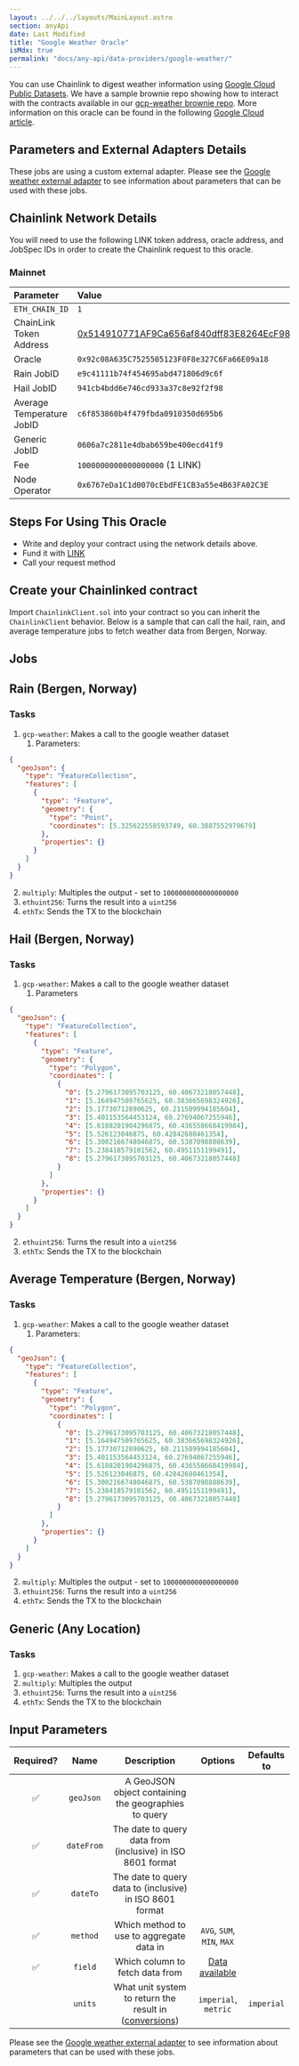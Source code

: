 ```yaml
---
layout: ../../../layouts/MainLayout.astro
section: anyApi
date: Last Modified
title: "Google Weather Oracle"
isMdx: true
permalink: "docs/any-api/data-providers/google-weather/"
---
```



You can use Chainlink to digest weather information using [Google Cloud Public Datasets](https://cloud.google.com/public-datasets). We have a sample brownie repo showing how to interact with the contracts available in our [gcp-weather brownie repo](https://github.com/PatrickAlphaC/gcp-weather). More information on this oracle can be found in the following [Google Cloud article](https://medium.com/google-cloud/hedging-against-bad-weather-with-cloud-datasets-and-blockchain-oracles-7ba3e0150304).

## Parameters and External Adapters Details

These jobs are using a custom external adapter. Please see the [Google weather external adapter](https://github.com/smartcontractkit/external-adapters-js/tree/develop/packages/composites/google-weather) to see information about parameters that can be used with these jobs.

## Chainlink Network Details

You will need to use the following LINK token address, oracle address, and JobSpec IDs in order to create the Chainlink request to this oracle.

### Mainnet

| Parameter                 | Value                                                                                                                 |
| :------------------------ | :-------------------------------------------------------------------------------------------------------------------- |
| `ETH_CHAIN_ID`            | `1`                                                                                                                   |
| ChainLink Token Address   | [0x514910771AF9Ca656af840dff83E8264EcF986CA]("https://etherscan.io/token/0x514910771AF9Ca656af840dff83E8264EcF986CA") |
| Oracle                    | `0x92c08A635C7525505123F0F8e327C6Fa66E09a18`                                                                          |
| Rain JobID                | `e9c41111b74f454695abd471806d9c6f`                                                                                    |
| Hail JobID                | `941cb4bdd6e746cd933a37c8e92f2f98`                                                                                    |
| Average Temperature JobID | `c6f853860b4f479fbda0910350d695b6`                                                                                    |
| Generic JobID             | `0606a7c2811e4dbab659be400ecd41f9`                                                                                    |
| Fee                       | `1000000000000000000` (1 LINK)                                                                                        |
| Node Operator             | `0x6767eDa1C1d0070cEbdFE1CB3a55e4B63FA02C3E`                                                                          |

## Steps For Using This Oracle

- Write and deploy your contract using the network details above.
- Fund it with [LINK](/resources/link-token-contracts/)
- Call your request method

## Create your Chainlinked contract

Import `ChainlinkClient.sol` into your contract so you can inherit the `ChainlinkClient` behavior. Below is a sample that can call the hail, rain, and average temperature jobs to fetch weather data from Bergen, Norway.

<CodeSample src="samples/DataProviders/GoogleWeather.sol" />

## Jobs

## Rain (Bergen, Norway)

### Tasks

1. `gcp-weather`: Makes a call to the google weather dataset
   1. Parameters:

```json
{
  "geoJson": {
    "type": "FeatureCollection",
    "features": [
      {
        "type": "Feature",
        "geometry": {
          "type": "Point",
          "coordinates": [5.325622558593749, 60.3887552979679]
        },
        "properties": {}
      }
    ]
  }
}
```

2. `multiply`: Multiples the output - set to `1000000000000000000`
3. `ethuint256`: Turns the result into a `uint256`
4. `ethTx`: Sends the TX to the blockchain

## Hail (Bergen, Norway)

### Tasks

1. `gcp-weather`: Makes a call to the google weather dataset
   1. Parameters

```json
{
  "geoJson": {
    "type": "FeatureCollection",
    "features": [
      {
        "type": "Feature",
        "geometry": {
          "type": "Polygon",
          "coordinates": [
            {
              "0": [5.2796173095703125, 60.40673218057448],
              "1": [5.164947509765625, 60.383665698324926],
              "2": [5.17730712890625, 60.211509994185604],
              "3": [5.401153564453124, 60.27694067255946],
              "4": [5.6188201904296875, 60.436558668419984],
              "5": [5.526123046875, 60.42842688461354],
              "6": [5.3002166748046875, 60.5387098888639],
              "7": [5.238418579101562, 60.4951151199491],
              "8": [5.2796173095703125, 60.40673218057448]
            }
          ]
        },
        "properties": {}
      }
    ]
  }
}
```

2. `ethuint256`: Turns the result into a `uint256`
3. `ethTx`: Sends the TX to the blockchain

## Average Temperature (Bergen, Norway)

### Tasks

1. `gcp-weather`: Makes a call to the google weather dataset
   1. Parameters:

```json
{
  "geoJson": {
    "type": "FeatureCollection",
    "features": [
      {
        "type": "Feature",
        "geometry": {
          "type": "Polygon",
          "coordinates": [
            {
              "0": [5.2796173095703125, 60.40673218057448],
              "1": [5.164947509765625, 60.383665698324926],
              "2": [5.17730712890625, 60.211509994185604],
              "3": [5.401153564453124, 60.27694067255946],
              "4": [5.6188201904296875, 60.436558668419984],
              "5": [5.526123046875, 60.42842688461354],
              "6": [5.3002166748046875, 60.5387098888639],
              "7": [5.238418579101562, 60.4951151199491],
              "8": [5.2796173095703125, 60.40673218057448]
            }
          ]
        },
        "properties": {}
      }
    ]
  }
}
```

2. `multiply`: Multiples the output - set to `1000000000000000000`
3. `ethuint256`: Turns the result into a `uint256`
4. `ethTx`: Sends the TX to the blockchain

## Generic (Any Location)

### Tasks

1. `gcp-weather`: Makes a call to the google weather dataset
2. `multiply`: Multiples the output
3. `ethuint256`: Turns the result into a `uint256`
4. `ethTx`: Sends the TX to the blockchain

## Input Parameters

| Required? |    Name    |                                                                                    Description                                                                                     |                                                                  Options                                                                  | Defaults to |
| :-------: | :--------: | :--------------------------------------------------------------------------------------------------------------------------------------------------------------------------------: | :---------------------------------------------------------------------------------------------------------------------------------------: | :---------: |
|    ✅     | `geoJson`  |                                                                A GeoJSON object containing the geographies to query                                                                |                                                                                                                                           |             |
|    ✅     | `dateFrom` |                                                             The date to query data from (inclusive) in ISO 8601 format                                                             |                                                                                                                                           |             |
|    ✅     |  `dateTo`  |                                                              The date to query data to (inclusive) in ISO 8601 format                                                              |                                                                                                                                           |             |
|    ✅     |  `method`  |                                                                      Which method to use to aggregate data in                                                                      |                                                        `AVG`, `SUM`, `MIN`, `MAX`                                                         |             |
|    ✅     |  `field`   |                                                                          Which column to fetch data from                                                                           | [Data available](https://github.com/smartcontractkit/external-adapters-js/tree/develop/packages/composites/google-weather#data-available) |             |
|           |  `units`   | What unit system to return the result in ([conversions](https://github.com/smartcontractkit/external-adapters-js/tree/develop/packages/composites/google-weather#unit-conversion)) |                                                           `imperial`, `metric`                                                            | `imperial`  |

Please see the [Google weather external adapter](https://github.com/smartcontractkit/external-adapters-js/tree/develop/packages/composites/google-weather) to see information about parameters that can be used with these jobs.
